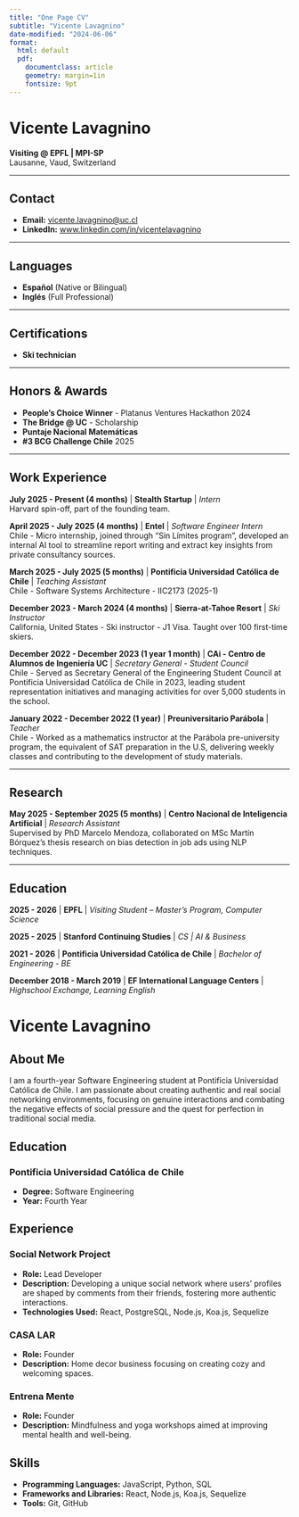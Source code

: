 ```yaml
---
title: "One Page CV"
subtitle: "Vicente Lavagnino"
date-modified: "2024-06-06"
format:
  html: default
  pdf: 
    documentclass: article
    geometry: margin=1in
    fontsize: 9pt
---
```


# Vicente Lavagnino
**Visiting @ EPFL | MPI-SP**  
Lausanne, Vaud, Switzerland

---

## Contact

- **Email:** [vicente.lavagnino@uc.cl](mailto:vicente.lavagnino@uc.cl)
- **LinkedIn:** [www.linkedin.com/in/vicentelavagnino](https://www.linkedin.com/in/vicentelavagnino)

---

## Languages

- **Español** (Native or Bilingual)
- **Inglés** (Full Professional)

---

## Certifications

- **Ski technician**

---

## Honors & Awards

- **People's Choice Winner** - Platanus Ventures Hackathon 2024
- **The Bridge @ UC** - Scholarship
- **Puntaje Nacional Matemáticas**
- **#3 BCG Challenge Chile** 2025

---

## Work Experience

**July 2025 - Present (4 months)** | **Stealth Startup** | *Intern*  
Harvard spin-off, part of the founding team.

**April 2025 - July 2025 (4 months)** | **Entel** | *Software Engineer Intern*  
Chile - Micro internship, joined through "Sin Límites program", developed an internal AI tool to streamline report writing and extract key insights from private consultancy sources.

**March 2025 - July 2025 (5 months)** | **Pontificia Universidad Católica de Chile** | *Teaching Assistant*  
Chile - Software Systems Architecture - IIC2173 (2025-1)

**December 2023 - March 2024 (4 months)** | **Sierra-at-Tahoe Resort** | *Ski Instructor*  
California, United States - Ski instructor - J1 Visa. Taught over 100 first-time skiers.

**December 2022 - December 2023 (1 year 1 month)** | **CAi - Centro de Alumnos de Ingeniería UC** | *Secretary General - Student Council*  
Chile - Served as Secretary General of the Engineering Student Council at Pontificia Universidad Católica de Chile in 2023, leading student representation initiatives and managing activities for over 5,000 students in the school.

**January 2022 - December 2022 (1 year)** | **Preuniversitario Parábola** | *Teacher*  
Chile - Worked as a mathematics instructor at the Parábola pre-university program, the equivalent of SAT preparation in the U.S, delivering weekly classes and contributing to the development of study materials.

---

## Research

**May 2025 - September 2025 (5 months)** | **Centro Nacional de Inteligencia Artificial** | *Research Assistant*  
Supervised by PhD Marcelo Mendoza, collaborated on MSc Martín Bórquez's thesis research on bias detection in job ads using NLP techniques.

---

## Education

**2025 - 2026** | **EPFL** | *Visiting Student – Master's Program, Computer Science*

**2025 - 2025** | **Stanford Continuing Studies** | *CS | AI & Business*

**2021 - 2026** | **Pontificia Universidad Católica de Chile** | *Bachelor of Engineering - BE*

**December 2018 - March 2019** | **EF International Language Centers** | *Highschool Exchange, Learning English*

# Vicente Lavagnino

## About Me

I am a fourth-year Software Engineering student at Pontificia Universidad Católica de Chile. I am passionate about creating authentic and real social networking environments, focusing on genuine interactions and combating the negative effects of social pressure and the quest for perfection in traditional social media.

## Education

### Pontificia Universidad Católica de Chile
- **Degree:** Software Engineering
- **Year:** Fourth Year

## Experience

### Social Network Project
- **Role:** Lead Developer
- **Description:** Developing a unique social network where users' profiles are shaped by comments from their friends, fostering more authentic interactions.
- **Technologies Used:** React, PostgreSQL, Node.js, Koa.js, Sequelize

### CASA LAR
- **Role:** Founder
- **Description:** Home decor business focusing on creating cozy and welcoming spaces.

### Entrena Mente
- **Role:** Founder
- **Description:** Mindfulness and yoga workshops aimed at improving mental health and well-being.

## Skills

- **Programming Languages:** JavaScript, Python, SQL
- **Frameworks and Libraries:** React, Node.js, Koa.js, Sequelize
- **Tools:** Git, GitHub
